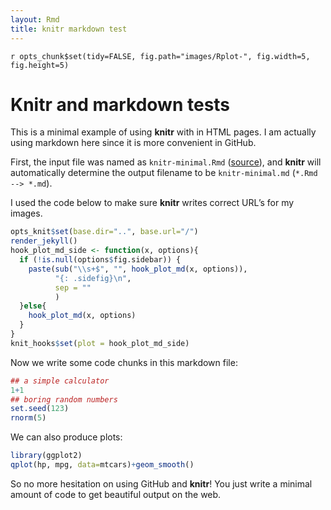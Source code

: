 ```yaml
---
layout: Rmd
title: knitr markdown test
---
```

`r opts_chunk$set(tidy=FALSE, fig.path="images/Rplot-", fig.width=5, fig.height=5)`

# Knitr and markdown tests

This is a minimal example of using **knitr** with in HTML pages. I am actually
using markdown here since it is more convenient in GitHub.

First, the input file was named as `knitr-minimal.Rmd`
([source](https://github.com/yihui/knitr/blob/master/inst/examples/knitr-minimal.Rmd)),
and **knitr** will automatically determine the output filename to be
`knitr-minimal.md` (`*.Rmd --> *.md`).

I used the code below to make sure **knitr** writes correct URL's for my images.

``` r
opts_knit$set(base.dir="..", base.url="/")
render_jekyll()
hook_plot_md_side <- function(x, options){
  if (!is.null(options$fig.sidebar)) {
    paste(sub("\\s+$", "", hook_plot_md(x, options)),
          "{: .sidefig}\n",
          sep = ""
          )
  }else{
    hook_plot_md(x, options)
  } 
}
knit_hooks$set(plot = hook_plot_md_side)
````

Now we write some code chunks in this markdown file:

``` r
## a simple calculator
1+1
## boring random numbers
set.seed(123)
rnorm(5)
````

We can also produce plots:

``` r
library(ggplot2)
qplot(hp, mpg, data=mtcars)+geom_smooth()
````

So no more hesitation on using GitHub and **knitr**! You just write a minimal
amount of code to get beautiful output on the web.
